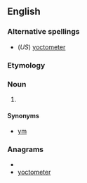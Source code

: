 ==English==

===Alternative spellings===
*(''US'') [[yoctometer]]

===Etymology===
{{prefix|yocto|metre}}

===Noun===
{{en-noun}}

# {{SI-unit|yocto|metre|length}}

====Synonyms====
*[[ym]]

===Anagrams===
* {{alphagram|ceemoortty}}
* [[yoctometer#English|yoctometer]]